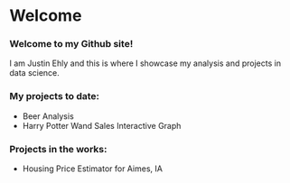 # **Welcome**

### Welcome to my Github site!

I am Justin Ehly and this is where I showcase my analysis and projects in data science.

### **My projects to date:**
- Beer Analysis
- Harry Potter Wand Sales Interactive Graph

### **Projects in the works:**
- Housing Price Estimator for Aimes, IA
